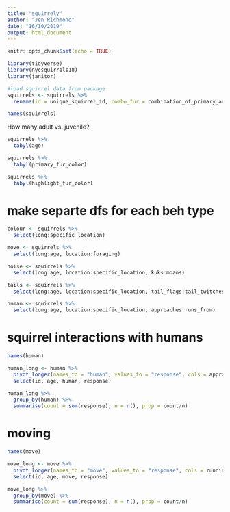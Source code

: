 ```yaml
---
title: "squirrely"
author: "Jen Richmond"
date: "16/10/2019"
output: html_document
---
```


```r
knitr::opts_chunk$set(echo = TRUE)
```

```r
library(tidyverse)
library(nycsquirrels18)
library(janitor)

#load squirrel data from package
squirrels <- squirrels %>%
  rename(id = unique_squirrel_id, combo_fur = combination_of_primary_and_highlight_color)

names(squirrels)
```

How many adult vs. juvenile?
```r
squirrels %>%
  tabyl(age)
```


```r
squirrels %>%
  tabyl(primary_fur_color)
```

```r
squirrels %>%
  tabyl(highlight_fur_color)
```


# make separte dfs for each beh type
```r
colour <- squirrels %>%
  select(long:specific_location)

move <- squirrels %>%
  select(long:age, location:foraging)

noise <- squirrels %>%
  select(long:age, location:specific_location, kuks:moans)

tails <- squirrels %>%
  select(long:age, location:specific_location, tail_flags:tail_twitches)

human <- squirrels %>%
  select(long:age, location:specific_location, approaches:runs_from)

```



# squirrel interactions with humans
```r
names(human)

human_long <- human %>%
  pivot_longer(names_to = "human", values_to = "response", cols = approaches:runs_from) %>%
  select(id, age, human, response)

human_long %>%
  group_by(human) %>%
  summarise(count = sum(response), n = n(), prop = count/n)
```


# moving
```r
names(move)

move_long <- move %>%
  pivot_longer(names_to = "move", values_to = "response", cols = running:foraging) %>%
  select(id, age, move, response)

move_long %>%
  group_by(move) %>%
  summarise(count = sum(response), n = n(), prop = count/n)
```

